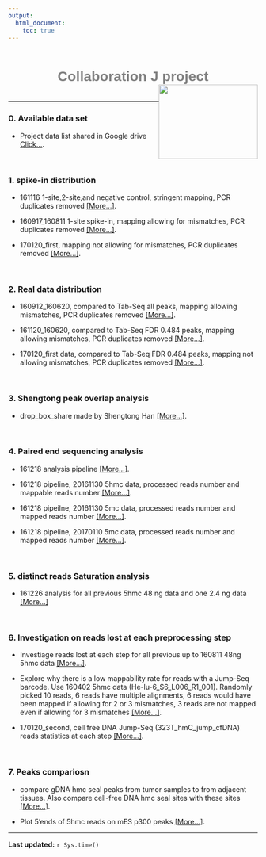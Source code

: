 ```yaml
---
output:
  html_document:
    toc: true
---
```


<h1 style="color:grey;font-family:arial; position:relative; top:15px;text-align:center;">Collaboration J project<img src="website_materials/research_website_logo.png"  style="float:right;width:200px;height:150px;"></h1>
<br>

***
### 0. **Available data set**

* Project data list shared in Google drive  [Click...](https://drive.google.com/open?id=1WesFCQTrFplnXRKCHmhqtm1529DHc5Sc2tX7GkRa_-U).

<br>

### 1. **spike-in distribution**

* 161116 1-site,2-site,and negative control, stringent mapping, PCR duplicates removed  [[More...]](./analysis/161120_161116_spike_in_data_plot_reads_distribution.html).

* 160917_160811 1-site spike-in, mapping allowing for mismatches, PCR duplicates removed  [[More...]](./analysis/160912_plot_reads_distribution_UMI_dedupped.html).

* 170120_first, mapping not allowing for mismatches, PCR duplicates removed  [[More...]](./analysis/170204_170120_first_batch_spike_in_plot_reads_distribution.html).

<br>

### 2. **Real data distribution**
* 160912_160620, compared to Tab-Seq all peaks, mapping allowing mismatches, PCR duplicates removed  [[More...]](./analysis/160912_plot_reads_distribution_UMI_dedupped.html).

* 161120_160620, compared to Tab-Seq FDR 0.484 peaks, mapping allowing mismatches, PCR duplicates removed  [[More...]](./analysis/161120_160620_data_plot_reads_distribution.html).

* 170120_first data, compared to Tab-Seq FDR 0.484 peaks, mapping not allowing mismatches, PCR duplicates removed  [[More...]](./analysis/170204_170120_first_batch_data_plot_reads_distribution.html).

<br>

### 3. **Shengtong peak overlap analysis**
* drop_box_share made by Shengtong Han  [[More...]](./analysis/JumpSeq_dropbox_shengtong.pdf).

<br>

### 4. **Paired end sequencing analysis**
* 161218 analysis pipeline  [[More...]](./analysis/161218_paired_end_reads_mapping_pipeline.html).

* 161218 pipeline, 20161130 5hmc data, processed reads number and mappable reads number  [[More...]](./analysis/161218_161130_paired_end_reads_statistics.html).

* 161218 pipeilne, 20161130 5mc data, processed reads number and mapped reads number  [[More...]](./analysis/161222_161130_5mc_paired_end_reads_statistics.html).

* 161218 pipeline, 20170110 5mc data, processed reads number and mapped reads number  [[More...]](./analysis/170115_170110_paired_end_reads_statistics.html).

<br>

### 5. **distinct reads Saturation analysis**
* 161226 analysis for all previous 5hmc 48 ng data and one 2.4 ng data  [[More...]](./analysis/161226_previous_5hmc_distinct_reads_saturation_analysis.html)

<br>

### 6. **Investigation on reads lost at each preprocessing step**
* Investiage reads lost at each step for all previous up to 160811 48ng 5hmc data  [[More...]](./analysis/170207_previous_5hmc_samples_reads_lost_at_each_preprocessing_step.html).

* Explore why there is a low mappability rate for reads with a Jump-Seq barcode. Use 160402 5hmc data (He-lu-6_S6_L006_R1_001). Randomly picked 10 reads, 6 reads have multiple alignments, 6 reads would have been mapped if allowing for 2 or 3 mismatches, 3 reads are not mapped even if allowing for 3 mismatches  [[More...]](./analysis/170210_investigate_low_mappability_issue.html).

* 170120_second, cell free DNA Jump-Seq (323T_hmC_jump_cfDNA) reads statistics at each step  [[More...]](./analysis/170210_20170120_second_human_cf_5hmc_samples_reads_lost_at_each_preprocessing_step.html).

<br>

### 7. Peaks compariosn
* compare gDNA hmc seal peaks from tumor samples to from adjacent tissues. Also compare cell-free DNA hmc seal sites with these sites [[More...]](./analysis/170210_20170120_second_human_cf_5hmc_samples_peak_comparison.html).

* Plot 5'ends of 5hmc reads on mES p300 peaks [[More...]](./analysis/170309_5hmc_reads_coverage_on_peaks.html).

***

**Last updated:** `r Sys.time()`